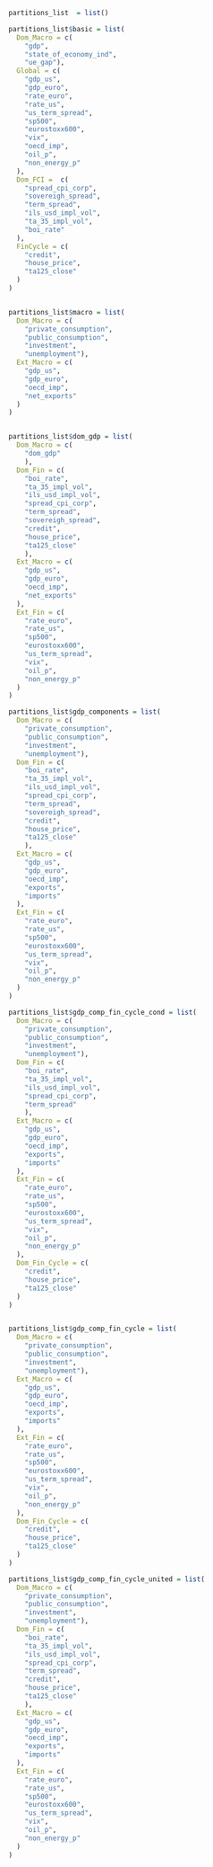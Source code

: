 

```r

partitions_list  = list()

```


```r

partitions_list$basic = list(
  Dom_Macro = c(
    "gdp",
    "state_of_economy_ind",
    "ue_gap"),
  Global = c(
    "gdp_us",
    "gdp_euro",
    "rate_euro",
    "rate_us",
    "us_term_spread",
    "sp500",
    "eurostoxx600",
    "vix",
    "oecd_imp",
    "oil_p",
    "non_energy_p"
  ),
  Dom_FCI =  c(
    "spread_cpi_corp",
    "sovereigh_spread",
    "term_spread",
    "ils_usd_impl_vol",
    "ta_35_impl_vol",
    "boi_rate"
  ),
  FinCycle = c(
    "credit",
    "house_price",
    "ta125_close"
  )
)



```


```r

partitions_list$macro = list(
  Dom_Macro = c(
    "private_consumption",
    "public_consumption",
    "investment",
    "unemployment"),
  Ext_Macro = c(
    "gdp_us",
    "gdp_euro",
    "oecd_imp",
    "net_exports"
  )
)



```


```r

partitions_list$dom_gdp = list(
  Dom_Macro = c(
    "dom_gdp"
    ),
  Dom_Fin = c(
    "boi_rate",
    "ta_35_impl_vol",
    "ils_usd_impl_vol",
    "spread_cpi_corp",
    "term_spread",
    "sovereigh_spread",
    "credit",
    "house_price",
    "ta125_close"
    ),
  Ext_Macro = c(
    "gdp_us",
    "gdp_euro",
    "oecd_imp",
    "net_exports"
  ),
  Ext_Fin = c(
    "rate_euro",
    "rate_us",
    "sp500",
    "eurostoxx600",
    "us_term_spread",
    "vix",
    "oil_p",
    "non_energy_p"
  )
)

```


```r

partitions_list$gdp_components = list(
  Dom_Macro = c(
    "private_consumption",
    "public_consumption",
    "investment",
    "unemployment"),
  Dom_Fin = c(
    "boi_rate",
    "ta_35_impl_vol",
    "ils_usd_impl_vol",
    "spread_cpi_corp",
    "term_spread",
    "sovereigh_spread",
    "credit",
    "house_price",
    "ta125_close"
    ),
  Ext_Macro = c(
    "gdp_us",
    "gdp_euro",
    "oecd_imp",
    "exports",
    "imports"
  ),
  Ext_Fin = c(
    "rate_euro",
    "rate_us",
    "sp500",
    "eurostoxx600",
    "us_term_spread",
    "vix",
    "oil_p",
    "non_energy_p"
  )
)

```


```r

partitions_list$gdp_comp_fin_cycle_cond = list(
  Dom_Macro = c(
    "private_consumption",
    "public_consumption",
    "investment",
    "unemployment"),
  Dom_Fin = c(
    "boi_rate",
    "ta_35_impl_vol",
    "ils_usd_impl_vol",
    "spread_cpi_corp",
    "term_spread"
    ),
  Ext_Macro = c(
    "gdp_us",
    "gdp_euro",
    "oecd_imp",
    "exports",
    "imports"
  ),
  Ext_Fin = c(
    "rate_euro",
    "rate_us",
    "sp500",
    "eurostoxx600",
    "us_term_spread",
    "vix",
    "oil_p",
    "non_energy_p"
  ),
  Dom_Fin_Cycle = c(
    "credit",
    "house_price",
    "ta125_close"
  )
)

```


```r
```


```r
partitions_list$gdp_comp_fin_cycle = list(
  Dom_Macro = c(
    "private_consumption",
    "public_consumption",
    "investment",
    "unemployment"),
  Ext_Macro = c(
    "gdp_us",
    "gdp_euro",
    "oecd_imp",
    "exports",
    "imports"
  ),
  Ext_Fin = c(
    "rate_euro",
    "rate_us",
    "sp500",
    "eurostoxx600",
    "us_term_spread",
    "vix",
    "oil_p",
    "non_energy_p"
  ),
  Dom_Fin_Cycle = c(
    "credit",
    "house_price",
    "ta125_close"
  )
)

```



```r

partitions_list$gdp_comp_fin_cycle_united = list(
  Dom_Macro = c(
    "private_consumption",
    "public_consumption",
    "investment",
    "unemployment"),
  Dom_Fin = c(
    "boi_rate",
    "ta_35_impl_vol",
    "ils_usd_impl_vol",
    "spread_cpi_corp",
    "term_spread",
    "credit",
    "house_price",
    "ta125_close"
    ),
  Ext_Macro = c(
    "gdp_us",
    "gdp_euro",
    "oecd_imp",
    "exports",
    "imports"
  ),
  Ext_Fin = c(
    "rate_euro",
    "rate_us",
    "sp500",
    "eurostoxx600",
    "us_term_spread",
    "vix",
    "oil_p",
    "non_energy_p"
  )
)

```

